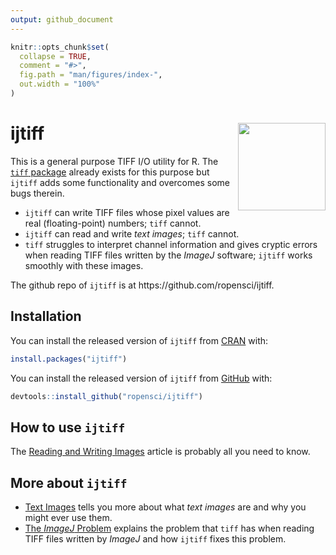 ```yaml
---
output: github_document
---
```


<!-- README.md is generated from README.Rmd. Please edit that file -->

```r
knitr::opts_chunk$set(
  collapse = TRUE,
  comment = "#>",
  fig.path = "man/figures/index-",
  out.width = "100%"
)
```

# ijtiff <img src="man/figures/logo.png" align="right" height=140/>

This is a general purpose TIFF I/O utility for R. The [`tiff` package](https://cran.r-project.org/package=tiff) already exists for this purpose but `ijtiff` adds some functionality and overcomes some bugs therein. 

* `ijtiff` can write TIFF files whose pixel values are real (floating-point) numbers; `tiff` cannot. 
* `ijtiff` can read and write _text images_; `tiff` cannot.
* `tiff` struggles to interpret channel information and gives cryptic errors when reading TIFF files written by the _ImageJ_ software; `ijtiff` works smoothly with these images.

The github repo of `ijtiff` is at https://github.com/ropensci/ijtiff.

## Installation

You can install the released version of `ijtiff` from [CRAN](https://CRAN.R-project.org/package=ijtiff) with:

```r
install.packages("ijtiff")
```

You can install the released version of `ijtiff` from [GitHub](https://github.com/ropensci/ijtiff) with:

```r
devtools::install_github("ropensci/ijtiff")
```


## How to use `ijtiff`

The [Reading and Writing Images](https://ropensci.github.io/ijtiff/articles/reading-and-writing-images.html) article is probably all you need to know.


## More about `ijtiff`

* [Text Images](https://ropensci.github.io/ijtiff/articles/text-images.html) tells you more about what _text images_ are and why you might ever use them.
* [The _ImageJ_ Problem](https://ropensci.github.io/ijtiff/articles/the-imagej-problem.html) explains the problem that `tiff` has when reading TIFF files written by _ImageJ_ and how `ijtiff` fixes this problem.
